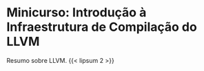 # Minicurso: Introdução à Infraestrutura de Compilação do LLVM

Resumo sobre LLVM. {{< lipsum 2 >}}
